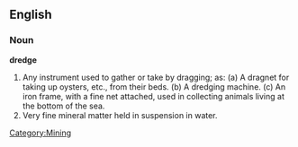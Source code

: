 ==English==

===Noun===

'''dredge'''

#Any instrument used to gather or take by dragging; as: (a) A dragnet for taking up oysters, etc., from their beds. (b) A dredging machine. (c) An iron frame, with a fine net attached, used in collecting animals living at the bottom of the sea.
#Very fine mineral matter held in suspension in water.

[[Category:Mining]]
